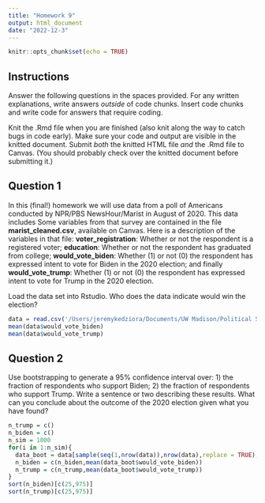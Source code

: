 ```yaml
---
title: "Homework 9"
output: html_document
date: "2022-12-3"
---
```


```r
knitr::opts_chunk$set(echo = TRUE)
```

## Instructions

Answer the following questions in the spaces provided. For any written explanations, write answers *outside* of code chunks. Insert code chunks and write code for answers that require coding.

Knit the .Rmd file when you are finished (also knit along the way to catch bugs in code early). Make sure your code and output are visible in the knitted document. Submit *both* the knitted HTML file *and* the .Rmd file to Canvas. (You should probably check over the knitted document before submitting it.)

## Question 1

In this (final!) homework we will use data from a poll of Americans conducted by NPR/PBS NewsHour/Marist in August of 2020. This data includes  Some variables from that survey are contained in the file **marist_cleaned.csv**, available on Canvas. Here is a description of the variables in that file: **voter_registration**: Whether or not the respondent is a registered voter; **education**: Whether or not the respondent has graduated from college; **would_vote_biden**: Whether (1) or not (0) the respondent has expressed intent to vote for Biden in the 2020 election; and finally **would_vote_trump**: Whether (1) or not (0) the respondent has expressed intent to vote for Trump in the 2020 election.

Load the data set into Rstudio. Who does the data indicate would win the election?
```r
data = read.csv('/Users/jeremykedziora/Documents/UW Madison/Political Science/PS_270/Homework/HW9/marist_cleaned.csv')
mean(data$would_vote_biden)
mean(data$would_vote_trump)
```

## Question 2

Use bootstrapping to generate a 95% confidence interval over: 1) the fraction of respondents who support Biden; 2) the fraction of respondents who support Trump.  Write a sentence or two describing these results.  What can you conclude about the outcome of the 2020 election given what you have found?

```r

n_trump = c()
n_biden = c()
n_sim = 1000
for(i in 1:n_sim){
  data_boot = data[sample(seq(1,nrow(data)),nrow(data),replace = TRUE),]
  n_biden = c(n_biden,mean(data_boot$would_vote_biden))
  n_trump = c(n_trump,mean(data_boot$would_vote_trump))
}
sort(n_biden)[c(25,975)]
sort(n_trump)[c(25,975)]
```

